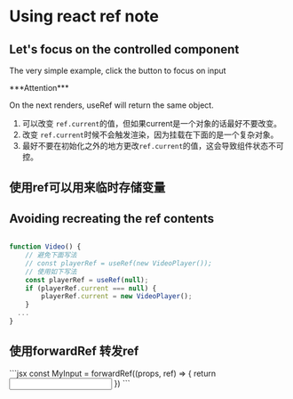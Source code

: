 


# Using react ref note
 


## Let's focus on the controlled component
The very simple example, click the button to focus on input 

<ControlledComp />
***Attention***

On the next renders, useRef will return the same object.


1. 可以改变 `ref.current`的值，但如果current是一个对象的话最好不要改变。
2. 改变 `ref.current`时候不会触发渲染，因为挂载在下面的是一个复杂对象。
3. 最好不要在初始化之外的地方更改`ref.current`的值，这会导致组件状态不可控。


## 使用ref可以用来临时存储变量
<SaveValue />

## Avoiding recreating the ref contents 
```jsx

function Video() {
    // 避免下面写法
    // const playerRef = useRef(new VideoPlayer());
    // 使用如下写法
    const playerRef = useRef(null);
    if (playerRef.current === null) {
        playerRef.current = new VideoPlayer();
    }
  ...
}
```


## 使用forwardRef 转发ref
<FRef />
```jsx
const MyInput = forwardRef((props, ref) => {
    return <input {...props} ref={ref}></input>
})
```